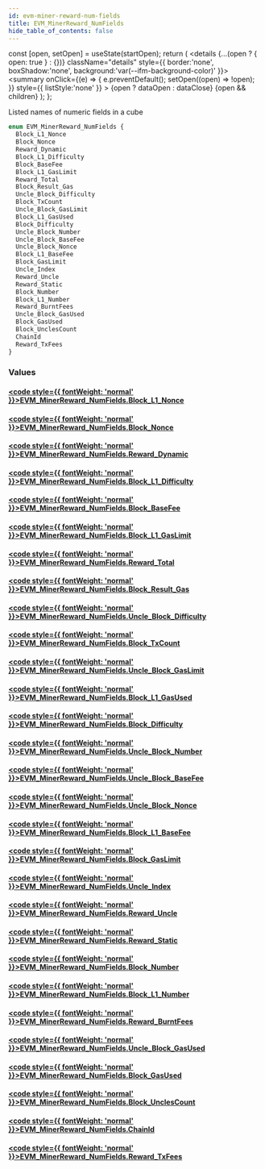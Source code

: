 ```yaml
---
id: evm-miner-reward-num-fields
title: EVM_MinerReward_NumFields
hide_table_of_contents: false
---
```







  const [open, setOpen] = useState(startOpen);
  return (
    <details {...(open ? { open: true } : {})} className="details" style={{ border:'none', boxShadow:'none', background:'var(--ifm-background-color)' }}>
      <summary
        onClick={(e) => {
          e.preventDefault();
          setOpen((open) => !open);
        }}
        style={{ listStyle:'none' }}
      >
      {open ? dataOpen : dataClose}
      </summary>
      {open && children}
    </details>
  );
};




Listed names of numeric fields in a cube


```graphql
enum EVM_MinerReward_NumFields {
  Block_L1_Nonce
  Block_Nonce
  Reward_Dynamic
  Block_L1_Difficulty
  Block_BaseFee
  Block_L1_GasLimit
  Reward_Total
  Block_Result_Gas
  Uncle_Block_Difficulty
  Block_TxCount
  Uncle_Block_GasLimit
  Block_L1_GasUsed
  Block_Difficulty
  Uncle_Block_Number
  Uncle_Block_BaseFee
  Uncle_Block_Nonce
  Block_L1_BaseFee
  Block_GasLimit
  Uncle_Index
  Reward_Uncle
  Reward_Static
  Block_Number
  Block_L1_Number
  Reward_BurntFees
  Uncle_Block_GasUsed
  Block_GasUsed
  Block_UnclesCount
  ChainId
  Reward_TxFees
}
```




### Values

#### [<code style={{ fontWeight: 'normal' }}>EVM_MinerReward_NumFields.<b>Block_L1_Nonce</b></code>](#) 
> 
> 

#### [<code style={{ fontWeight: 'normal' }}>EVM_MinerReward_NumFields.<b>Block_Nonce</b></code>](#) 
> 
> 

#### [<code style={{ fontWeight: 'normal' }}>EVM_MinerReward_NumFields.<b>Reward_Dynamic</b></code>](#) 
> 
> 

#### [<code style={{ fontWeight: 'normal' }}>EVM_MinerReward_NumFields.<b>Block_L1_Difficulty</b></code>](#) 
> 
> 

#### [<code style={{ fontWeight: 'normal' }}>EVM_MinerReward_NumFields.<b>Block_BaseFee</b></code>](#) 
> 
> 

#### [<code style={{ fontWeight: 'normal' }}>EVM_MinerReward_NumFields.<b>Block_L1_GasLimit</b></code>](#) 
> 
> 

#### [<code style={{ fontWeight: 'normal' }}>EVM_MinerReward_NumFields.<b>Reward_Total</b></code>](#) 
> 
> 

#### [<code style={{ fontWeight: 'normal' }}>EVM_MinerReward_NumFields.<b>Block_Result_Gas</b></code>](#) 
> 
> 

#### [<code style={{ fontWeight: 'normal' }}>EVM_MinerReward_NumFields.<b>Uncle_Block_Difficulty</b></code>](#) 
> 
> 

#### [<code style={{ fontWeight: 'normal' }}>EVM_MinerReward_NumFields.<b>Block_TxCount</b></code>](#) 
> 
> 

#### [<code style={{ fontWeight: 'normal' }}>EVM_MinerReward_NumFields.<b>Uncle_Block_GasLimit</b></code>](#) 
> 
> 

#### [<code style={{ fontWeight: 'normal' }}>EVM_MinerReward_NumFields.<b>Block_L1_GasUsed</b></code>](#) 
> 
> 

#### [<code style={{ fontWeight: 'normal' }}>EVM_MinerReward_NumFields.<b>Block_Difficulty</b></code>](#) 
> 
> 

#### [<code style={{ fontWeight: 'normal' }}>EVM_MinerReward_NumFields.<b>Uncle_Block_Number</b></code>](#) 
> 
> 

#### [<code style={{ fontWeight: 'normal' }}>EVM_MinerReward_NumFields.<b>Uncle_Block_BaseFee</b></code>](#) 
> 
> 

#### [<code style={{ fontWeight: 'normal' }}>EVM_MinerReward_NumFields.<b>Uncle_Block_Nonce</b></code>](#) 
> 
> 

#### [<code style={{ fontWeight: 'normal' }}>EVM_MinerReward_NumFields.<b>Block_L1_BaseFee</b></code>](#) 
> 
> 

#### [<code style={{ fontWeight: 'normal' }}>EVM_MinerReward_NumFields.<b>Block_GasLimit</b></code>](#) 
> 
> 

#### [<code style={{ fontWeight: 'normal' }}>EVM_MinerReward_NumFields.<b>Uncle_Index</b></code>](#) 
> 
> 

#### [<code style={{ fontWeight: 'normal' }}>EVM_MinerReward_NumFields.<b>Reward_Uncle</b></code>](#) 
> 
> 

#### [<code style={{ fontWeight: 'normal' }}>EVM_MinerReward_NumFields.<b>Reward_Static</b></code>](#) 
> 
> 

#### [<code style={{ fontWeight: 'normal' }}>EVM_MinerReward_NumFields.<b>Block_Number</b></code>](#) 
> 
> 

#### [<code style={{ fontWeight: 'normal' }}>EVM_MinerReward_NumFields.<b>Block_L1_Number</b></code>](#) 
> 
> 

#### [<code style={{ fontWeight: 'normal' }}>EVM_MinerReward_NumFields.<b>Reward_BurntFees</b></code>](#) 
> 
> 

#### [<code style={{ fontWeight: 'normal' }}>EVM_MinerReward_NumFields.<b>Uncle_Block_GasUsed</b></code>](#) 
> 
> 

#### [<code style={{ fontWeight: 'normal' }}>EVM_MinerReward_NumFields.<b>Block_GasUsed</b></code>](#) 
> 
> 

#### [<code style={{ fontWeight: 'normal' }}>EVM_MinerReward_NumFields.<b>Block_UnclesCount</b></code>](#) 
> 
> 

#### [<code style={{ fontWeight: 'normal' }}>EVM_MinerReward_NumFields.<b>ChainId</b></code>](#) 
> 
> 

#### [<code style={{ fontWeight: 'normal' }}>EVM_MinerReward_NumFields.<b>Reward_TxFees</b></code>](#) 
> 
> 



